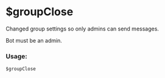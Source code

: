 
# $groupClose

Changed group settings so only admins can send messages.

<Callout>
Bot must be an admin.
</Callout>

### Usage:

```plain
$groupClose
```
